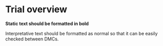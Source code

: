 <!-- Add information here to provide a high-level summary
     of the trial that is appropriate to share at the open
     session of the DMC (i.e., contains no information pertaining
     to trial results or analyses).
     
     Depending on what point the trial is at, you may want to
     consider including information about:
     - CRF completion
     - LPLV
     - Recruitment problems/issues
     - Central review progress
     - Database being locked
     - Known issues with respect to data management/integrity
     - Site specific issues
     -->

# Trial overview

**Static text should be formatted in bold**

Interpretative text should be formatted as normal so that it can
be easily checked between DMCs.

